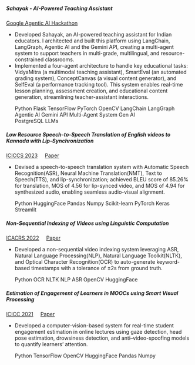 ##### **Sahayak - AI-Powered Teaching Assistant**
[Google Agentic AI Hackathon](https://ash301101.egnyte.com/dl/j8C9YfpY7VPq)

- Developed Sahayak, an AI-powered teaching assistant for Indian educators. I architected and built this platform using LangChain, LangGraph, Agentic AI and the Gemini API, creating a multi-agent system to support teachers in multi-grade, multilingual, and resource-constrained classrooms.\
- Implemented a four-agent architecture to handle key educational tasks: VidyaMitra (a multimodal teaching assistant), SmartEval (an automated grading system), ConceptCanvas (a visual content generator), and SelfEval (a performance tracking tool). This system enables real-time lesson planning, assessment creation, and educational content generation, streamlining teacher-assistant interactions.\
[]()
<div class="skills">
  <span>Python</span> 
  <span>Flask</span> 
  <span>TensorFlow</span> 
  <span>PyTorch</span> 
  <span>OpenCV</span> 
  <span>LangChain</span>
  <span>LangGraph</span> 
  <span>Agentic AI</span> 
  <span>Gemini API</span> 
  <span>Multi-Agent System</span> 
  <span>Gen AI</span>  
  <span>PostgreSQL</span> 
  <span>LLMs</span>
</div>


##### **Low Resource Speech-to-Speech Translation of English videos to Kannada with Lip-Synchronization**
[ICICCS 2023](https://ieeexplore.ieee.org/xpl/conhome/10142228/proceeding)
&nbsp;&nbsp;&nbsp;&nbsp;[Paper](https://ieeexplore.ieee.org/abstract/document/10142578)

- Devised a speech-to-speech translation system with Automatic Speech Recognition(ASR), Neural Machine Translation(NMT), Text to Speech(TTS), and lip-synchronization; achieved BLEU score of 85.26% for translation, MOS of 4.56 for lip-synced video, and MOS of 4.94 for synthesized audio, enabling seamless audio-visual alignment.\
<div class="skills">
  <span>Python</span> 
  <span>HuggingFace</span> 
  <span>Pandas</span> 
  <span>Numpy</span> 
  <span>Scikit-learn</span> 
  <span>PyTorch</span> 
  <span>Keras</span>
  <span>Streamlit</span>
</div>

##### **Non-Sequential Indexing of Videos using Linguistic Computation**
[ICACRS 2022](https://ieeexplore.ieee.org/xpl/conhome/10028980/proceeding)
&nbsp;&nbsp;&nbsp;&nbsp;[Paper](https://ieeexplore.ieee.org/abstract/document/10029031)

- Developed a non-sequential video indexing system leveraging ASR, Natural Language Processing(NLP), Natural Language Toolkit(NLTK), and Optical Character Recognition(OCR) to auto-generate keyword-based timestamps with a tolerance of ±2s from ground truth.\
<div class="skills">
  <span>Python</span> 
  <span>OCR</span> 
  <span>NLTK</span> 
  <span>NLP</span> 
  <span>ASR</span> 
  <span>OpenCV</span> 
  <span>HuggingFace</span> 
</div>

##### **Estimation of Engagement of Learners in MOOCs using Smart Visual Processing**
[ICICC 2021](https://icicc-conf.com/icicc21)
&nbsp;&nbsp;&nbsp;&nbsp;[Paper](https://papers.ssrn.com/sol3/papers.cfm?abstract_id=3884503)

- Developed a computer-vision-based system for real-time student engagement estimation in online lectures using gaze detection, head pose estimation, drowsiness detection, and anti–video-spoofing models to quantify learners’ attention.\
<div class="skills">
  <span>Python</span> 
  <span>TensorFlow</span> 
  <span>OpenCV</span> 
  <span>HuggingFace</span>
  <span>Pandas</span> 
  <span>Numpy</span> 
</div>